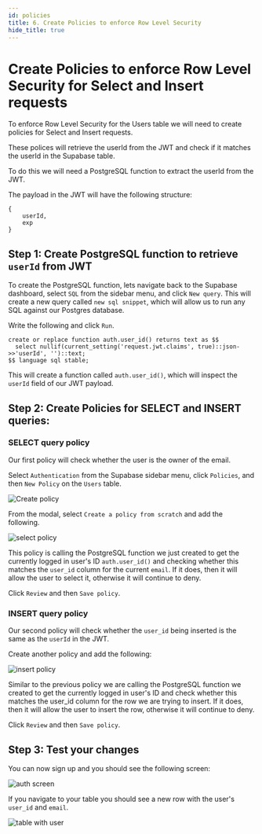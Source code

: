 ```yaml
---
id: policies
title: 6. Create Policies to enforce Row Level Security
hide_title: true
---
```


# Create Policies to enforce Row Level Security for Select and Insert requests

To enforce Row Level Security for the Users table we will need to create policies for Select and Insert requests.

These polices will retrieve the userId from the JWT and check if it matches the userId in the Supabase table.

To do this we will need a PostgreSQL function to extract the userId from the JWT.

The payload in the JWT will have the following structure:

```
{
    userId,
    exp
}
```

## Step 1: Create PostgreSQL function to retrieve `userId` from JWT
To create the PostgreSQL function, lets navigate back to the Supabase dashboard, select `SQL` from the sidebar menu, and click `New query`. This will create a new query called `new sql snippet`, which will allow us to run any SQL against our Postgres database.

Write the following and click `Run`.

```
create or replace function auth.user_id() returns text as $$
  select nullif(current_setting('request.jwt.claims', true)::json->>'userId', '')::text;
$$ language sql stable;
```

This will create a function called `auth.user_id()`, which will inspect the `userId` field of our JWT payload.

## Step 2: Create Policies for SELECT and INSERT queries:

### SELECT query policy

Our first policy will check whether the user is the owner of the email.

Select `Authentication` from the Supabase sidebar menu, click `Policies`, and then `New Policy` on the `Users` table.

![Create policy](/img/thirdpartyemailpassword/supabase/create_policy.png)

From the modal, select `Create a policy from scratch` and add the following.

![select policy](/img/thirdpartyemailpassword/supabase/policy_config_select.png)

This policy is calling the PostgreSQL function we just created to get the currently logged in user's ID `auth.user_id()` and checking whether this matches the `user_id` column for the current `email`. If it does, then it will allow the user to select it, otherwise it will continue to deny.

Click `Review` and then `Save policy`.

### INSERT query policy

Our second policy will check whether the `user_id` being inserted is the same as the `userId` in the JWT.

Create another policy and add the following:

![insert policy](/img/thirdpartyemailpassword/supabase/policy_config_insert.png)

Similar to the previous policy we are calling the PostgreSQL function we created to get the currently logged in user's ID  and check whether this matches the user_id column for the row we are trying to insert. If it does, then it will allow the user to insert the row, otherwise it will continue to deny.

Click `Review` and then `Save policy`.

## Step 3: Test your changes

You can now sign up and you should see the following screen:

![auth screen](/img/thirdpartyemailpassword/supabase/supabase_app_authenticated_screen.png)

If you navigate to your table you should see a new row with the user's `user_id` and `email`.

![table with user](/img/thirdpartyemailpassword/supabase/table_with_user.png)